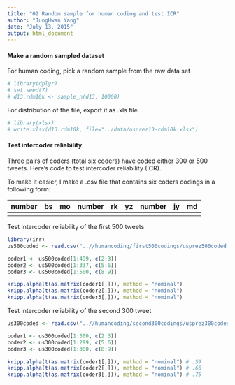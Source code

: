```yaml
---
title: "02 Random sample for human coding and test ICR"
author: "JungHwan Yang"
date: "July 13, 2015"
output: html_document
---
```


#### Make a random sampled dataset

For human coding, pick a random sample from the raw data set

```r
# library(dplyr)
# set.seed(7)
# d13.rdm10k <- sample_n(d13, 10000)
```

For distribution of the file, export it as .xls file

```r
# library(xlsx)
# write.xlsx(d13.rdm10k, file="../data/usprez13-rdm10k.xlsx")
```

#### Test intercoder reliability

Three pairs of coders (total six coders) have coded either 300 or 500 tweets. Here's code to test intercoder reliability (ICR).

To make it easier, I make a .csv file that contains six coders codings in a following form:

| number | bs | mo | number | rk | yz | number | jy | md |
|--------|----|----|--------|----|----|--------|----|----|
|        |    |    |        |    |    |        |    |    |

Test intercoder reliability of the first 500 tweets

```r
library(irr)
us500coded <- read.csv("..//humancoding/first500codings/usprez500coded.csv")

coder1 <- us500coded[1:499, c(2:3)]
coder2 <- us500coded[1:337, c(5:6)]
coder3 <- us500coded[1:500, c(8:9)]

kripp.alpha(t(as.matrix(coder1[,])), method = "nominal")
kripp.alpha(t(as.matrix(coder2[,])), method = "nominal")
kripp.alpha(t(as.matrix(coder3[,])), method = "nominal")

```

Test intercoder reliability of the second 300 tweet

```r
us300coded <- read.csv("..//humancoding/second300codings/usprez300coded2nd.csv")

coder1 <- us300coded[1:300, c(2:3)]
coder2 <- us300coded[1:299, c(5:6)]
coder3 <- us300coded[1:300, c(8:9)]

kripp.alpha(t(as.matrix(coder1[,])), method = "nominal") # .59
kripp.alpha(t(as.matrix(coder2[,])), method = "nominal") # .66
kripp.alpha(t(as.matrix(coder3[,])), method = "nominal") # .75
```